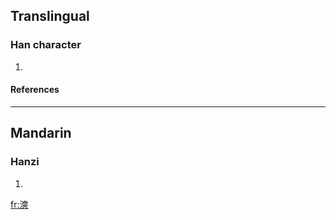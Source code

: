 ==Translingual==
===Han character===
{{Han char|rn=85|rad=水|as=11|sn=14|four=3413<sub>4</sub>|canj=水大大大 (EKKK)}}
# {{defn|Han|sort=水11}}
====References====
{{Han ref|kx=0648.010|dkj=18181|dj=1057.150|hdz=31720.070|uh=6F3A|ud=28474|bh=E2B4|bd=58036}}

----
==Mandarin==
===Hanzi===
{{cmn-hanzi|pin=[[chuǎng]] ([[chuang3]])|wg=ch'uang<sup>3</sup>}}
# {{defn|Mandarin}}

[[fr:漺]]